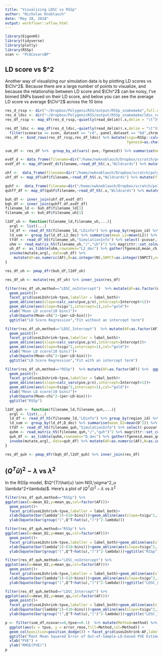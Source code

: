 ```yaml
---
title: "Visualizing LDSC vs RSSp"
author: "Nicholas Knoblauch"
date: "May 28, 2018"
output: workflowr::wflow_html
---
```



```r
library(EigenH5)
library(tidyverse)
library(plotly)
library(RSSp)
scen <- "PCACovarsBP"
```

## LD score vs $\Chi^2

Another way of visualizing our simulation data is by plotting LD scores vs $\Chi^2$.  Because there are a large number of points to visualize, and because the relationship between LD score and $\Chi^2$ can be noisy, I've binned SNPs based on their LD score, and below you can see the average LD score vs average $\Chi^2$ across the 10 bins


```r
res_d_rssp <- dir("~/Dropbox/PolygenicRSS/output/RSSp_snakemake",full.names = T,pattern="SNP")
res_d_ldsc <- dir("~/Dropbox/PolygenicRSS/output/RSSp_snakemake/ldsc_res/",pattern="cd",full.names = T)
res_df_rssp <- map_df(res_d_rssp,~quietly(read_delim)(.x,delim = "\t")$result %>% mutate(chrom=as.character(chrom),method="RSSp")) %>% filter(!is.na(simulation),!is.na(useLDshrink),!is.na(ncovar)) %>% filter(scenario == scen, dataset == "cd", panel_dataset == "bd",chrom=="1-22",simulation=="gwas",!is.na(chrom),!is.na(AF)) %>% select(-ends_with("bound"),-sigu,-lnZ,-bias,-tbias,-optim,-useGradient,-log_params,-message,-convergence) %>% mutate(Intercept="0")

res_df_ldsc <- map_df(res_d_ldsc,~quietly(read_delim)(.x,delim = "\t")$result %>% mutate(Intercept=as.character(Intercept),chrom=as.character(chrom),method=ifelse(useIntercept,"LDSC_Intercept","LDSC_noIntercept"))) %>%
  filter(scenario == scen, dataset == "cd", panel_dataset == "bd",chrom=="1-22",simulation=="gwas",!is.na(chrom),!is.na(AF),!is.na(ncovar))%>% select(-Lambda_GC,-Mean_Chi_2,-Total_time_elapsed)
res_df <- bind_rows(res_df_rssp,res_df_ldsc) %>% mutate(sigu=RSSp::calc_sigu(pve,p/n),
                                                        fgeneid=as.character(fgeneid)) %>% mutate(Intercept=ifelse(is.na(as.numeric(Intercept)),0,as.numeric(Intercept)))

sum_df <- res_df %>%  group_by_at(vars(-pve,-fgeneid)) %>% summarise(mean_pve=mean(pve),sd_pve=sd(pve),error_pve=mean((pve-tpve)^2),error_sd=sd((pve-tpve)/tpve),rel_error_pve=mean(((pve-tpve)/tpve)^2)) %>% ungroup() %>% mutate(error_rmse=sqrt(error_pve))
```



```r
evdf_d <- data_frame(filename=dir("/home/nwknoblauch/Dropbox/scratch/polyg_scratch/EVD_H5",full.names=T)) %>% filter(!grepl('dell',filename)) %>% filter(!grepl('sparse_LD',filename)) 
evdf_df <- map_df(evdf_d$filename,~read_df_h5(.x,"Wildcards") %>% mutate(filename_ld=.x))
```


```r

uhf <-  data_frame(filename=dir("/home/nwknoblauch/Dropbox/scratch/polyg_scratch/gwas_uh/",full.names=T)) %>% filter(!grepl('dell',filename))%>% filter(grepl(paste0("_",scen,"_"),filename))
uhf_df <- map_df(uhf$filename,~read_df_h5(.x,"Wildcards") %>% mutate(filename_uh=.x))
```


```r
quhf <-  data_frame(filename=dir("/home/nwknoblauch/Dropbox/scratch/polyg_scratch/quh/",full.names=T)) %>% filter(!grepl('dell',filename))%>% filter(grepl(paste0("_",scen,"_"),filename))
quhff_df <- map_df(quhf$filename,~read_df_h5(.x,"Wildcards") %>% mutate(filename_quh=.x))
```



```r
buh_df <- inner_join(uhf_df,evdf_df)
bqh_df <- inner_join(quhff_df,evdf_df)
filename_ld <- buh_df$filename_ld[1]
filename_uh <- buh_df$filename_uh[1]
```


```r
l2df_uh <- function(filename_ld,filename_uh,...){
  argl <- list(...)
  ld_df <- read_df_h5(filename_ld,"LDinfo") %>% group_by(region_id) %>% do(mutate(.,L2=read_vector_h5(filename_ld,paste0("L2/",as.character(.$region_id[1])),"L2"))) %>% ungroup() %>% mutate(L2_dec=ntile(L2,10)) 
  ld_sum <- group_by(ld_df,L2_dec) %>% summarise(mean_L2=mean(L2)) %>% ungroup() %>% mutate(L2_dec=as.character(L2_dec))
  tfdf <- read_df_h5(filename_uh,"SimulationInfo") %>% select(-pcovar,-p,-n,-tbias,-tsigu)
  uhm <- read_matrix_h5(filename_uh,"/","uh")^2 %>% magrittr::set_colnames(tfdf$fgeneid) %>%  apply(2,function(x,l2d){by(x,l2d,mean)},l2d=ld_df$L2_dec)
  uh_df <- as_tibble(uhm,rownames="L2_dec") %>% gather(fgeneid,mean_ch,-L2_dec) %>% inner_join(tfdf) %>% inner_join(ld_sum)
  invoke(mutate,argl,.data=uh_df) %>%
    mutate(AF=as.numeric(AF),N=as.integer(N),SNPCT=as.integer(SNPCT),ncovar=as.integer(ncovar),useLDshrink=as.logical(useLDshrink),useLDetect=as.logical(useLDetect))
}

res_df_uh <- pmap_dfr(buh_df,l2df_uh)

```
```r
res_df_uh <- mutate(res_df_uh) %>% inner_join(res_df)
```

```r
filter(res_df_uh,method=="LDSC_noIntercept")  %>% mutate(AF=as.factor(AF)) %>%  ggplot(aes(x=mean_L2,y=mean_ch,col=AF))+
  geom_point()+
  facet_grid(useLDshrink~tpve,labeller = label_both)+
  geom_abline(aes(slope=calc_varu(pve,p/n),intercept=Intercept+1))+
  geom_abline(aes(slope=tsigu^2,intercept=1),col="gold")+
  xlab("Mean LD score(10 bins)")+
  ylab(bquote(Mean~chi^2~(per~LD~bin)))+
  ggtitle("LD Score Regression","Fit without an intercept term")
```

```r
filter(res_df_uh,method=="LDSC_Intercept")  %>% mutate(AF=as.factor(AF)) %>%  ggplot(aes(x=mean_L2,y=mean_ch,col=AF))+
  geom_point()+
  facet_grid(useLDshrink~tpve,labeller = label_both)+
  geom_abline(aes(slope=calc_varu(pve,p/n),intercept=Intercept))+
  geom_abline(aes(slope=tsigu^2,intercept=1),col="gold")+
  xlab("Mean LD score(10 bins)")+
  ylab(bquote(Mean~chi^2~(per~LD~bin)))+
  ggtitle("LD Score Regression","Fit with an intercept term")
```

```r
filter(res_df_uh,method=="RSSp")  %>% mutate(AF=as.factor(AF)) %>%  ggplot(aes(x=mean_L2,y=mean_ch,col=AF))+
  geom_point()+
  facet_grid(useLDshrink~tpve,labeller = label_both)+
  geom_abline(aes(slope=calc_varu(pve,p/n),intercept=Intercept+1))+
  geom_abline(aes(slope=tsigu^2,intercept=1),col="gold")+
  xlab("Mean LD score(10 bins)")+
  ylab(bquote(Mean~chi^2~(per~LD~bin)))+
  ggtitle("RSSp")
```


```r
l2df_quh <- function(filename_ld,filename_quh,...){
  argl <- list(...)
  ld_df <- read_df_h5(filename_ld,"LDinfo") %>% group_by(region_id) %>% do(mutate(.,D=read_vector_h5(filename_ld,paste0("EVD/",as.character(.$region_id[1])),"D"))) %>% ungroup() %>% mutate(D_dec=ntile(D,20)) 
  ld_sum <- group_by(ld_df,D_dec) %>% summarise(mean_D2=mean(D^2)) %>% ungroup() %>% mutate(D_dec=as.character(D_dec))
  tfdf <- read_df_h5(filename_quh,"SimulationInfo") %>% select(-pcovar,-p,-n,-tbias,-tsigu)
  quhm <- read_matrix_h5(filename_quh,"/","quh")^2 %>% magrittr::set_colnames(tfdf$fgeneid) %>%  apply(2,function(x,d_dec,d){by(x-d,d_dec,mean)},d=ld_df$D,d_dec=ld_df$D_dec)
  quh_df <- as_tibble(quhm,rownames="D_dec") %>% gather(fgeneid,mean_qu,-D_dec) %>% inner_join(tfdf) %>% inner_join(ld_sum)
  invoke(mutate,argl,.data=quh_df) %>% mutate(AF=as.numeric(AF),N=as.integer(N),SNPCT=as.integer(SNPCT),ncovar=as.integer(ncovar),useLDshrink=as.logical(useLDshrink),useLDetect=as.logical(useLDetect))
}

res_df_quh <- pmap_dfr(bqh_df,l2df_quh) %>% inner_join(res_df)
```
## $(Q^{T}\hat{u})^2-\lambda$ vs $\lambda^2$


In the RSSp model, $\Q^{T}\hat{u} \sim N(0,\sigma^2_u \lambda^2+\lambda)$.  Here's a plot of $(Q^{T}\hat{u})^2-\lambda$ vs $\lambda^2$



```r
filter(res_df_quh,method=="RSSp") %>% 
ggplot(aes(x=mean_D2,y=mean_qu,col=factor(AF)))+
  geom_point()+
  facet_grid(useLDshrink~tpve,labeller = label_both)+
  xlab(bquote(bar(lambda^2)~(10~bins)))+geom_abline(aes(slope=tsigu^2,intercept=0),col="gold")+
  ylab(bquote(bar(group("(",Q^T~hat(u),")")^2-lambda)))
```

```r
filter(res_df_quh,method=="RSSp") %>% 
ggplot(aes(x=mean_D2,y=mean_qu,col=factor(AF)))+
  geom_point()+
  facet_grid(useLDshrink~tpve,labeller = label_both)+geom_abline(aes(slope=sigu^2,intercept=Intercept,col=factor(AF)))+
  xlab(bquote(bar(lambda^2)~(10~bins)))+geom_abline(aes(slope=tsigu^2,intercept=0),col="gold")+
  ylab(bquote(bar(group("(",Q^T~hat(u),")")^2-lambda)))+ggtitle("RSSp")
```


```r

filter(res_df_quh,method=="LDSC_noIntercept") %>% 
ggplot(aes(x=mean_D2,y=mean_qu,col=factor(AF)))+
  geom_point()+
  facet_grid(useLDshrink~tpve,labeller = label_both)+geom_abline(aes(slope=calc_varu(pve,p/n),intercept=Intercept,col=factor(AF)))+
  xlab(bquote(bar(lambda^2)~(10~bins)))+geom_abline(aes(slope=tsigu^2,intercept=0),col="gold")+
  ylab(bquote(bar(group("(",Q^T~hat(u),")")^2-lambda)))+ggtitle("LDSC_noIntercept")
```




```r

filter(res_df_quh,method=="LDSC_Intercept") %>% 
ggplot(aes(x=mean_D2,y=mean_qu,col=factor(AF)))+
  geom_point()+
  facet_grid(useLDshrink~tpve,labeller = label_both)+geom_abline(aes(slope=calc_varu(pve,p/n),intercept=Intercept-1,col=factor(AF)))+
  xlab(bquote(bar(lambda^2)~(10~bins)))+geom_abline(aes(slope=tsigu^2,intercept=0),col="gold")+
  ylab(bquote(bar(group("(",Q^T~hat(u),")")^2-lambda)))+ggtitle("LDSC_Intercept")
```

```r
p <- filter(sum_df,ncovar==0,tpve>=0.1)  %>% mutate(Method=method) %>%
  ggplot(aes(x = tpve, y = error_rmse,fill=Method,col=Method)) +
  geom_col(position=position_dodge()) + facet_grid(useLDshrink~AF,labeller = label_both)+
  ggtitle("Root Mean Squared Error of Out-of-Sample-LD-based PVE Estimates","10 replicates per PVE value") +
  xlab("PVE") +
  ylab("RMSE(PVE)")
p
```

